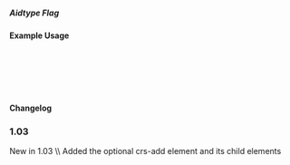 ===== Aidtype Flag ===== 
{{for revision 1.03}}
==== Example Usage ====



  <crs-add>
  
    <aidtype-flag code="" significance=""> </aidtype-flag>
   
  </crs-add>

==== Changelog ====
===1.03===
New in 1.03  \\
Added the optional crs-add element and its child elements